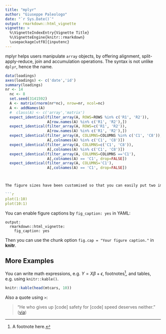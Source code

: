 ```yaml
---
title: "mplyr"
author: "Giuseppe Paleologo"
date: "`r Sys.Date()`"
output: rmarkdown::html_vignette
vignette: >
  %\VignetteIndexEntry{Vignette Title}
  %\VignetteEngine{knitr::rmarkdown}
  \usepackage[utf8]{inputenc}
---
```


mplyr helps users manipulate `array` objects, by offering alignment, split-apply-reduce, join and accumulation operations. The syntax is not unlike `dplyr`, hence the name.

```r

data(loadings)
axes(loadings) <- c('date','id')
summary(loadings)
nr <- 14
  nc <- 8
  set.seed(3141592)
  A <- matrix(rnorm(nr*nc), nrow=nr, ncol=nc)
  A <- addNames(A)
  #  class(A) <- c('array','matrix')
  expect_identical(filter_array(A, ROWS=ROWS %in% c('R1', 'R2')), 
                   A[row.names(A) %in% c('R1', 'R2'),])
  expect_identical(filter_array(A, ROWS=c('R1', 'R2')), 
                   A[row.names(A) %in% c('R1', 'R2'),])
  expect_identical(filter_array(A, COLUMNS=COLUMNS %in% c('C1', 'C8')), 
                   A[,colnames(A) %in% c('C1', 'C8')])
  expect_identical(filter_array(A, COLUMNS=c('C1', 'C8')), 
                   A[,colnames(A) %in% c('C1', 'C8')])
  expect_identical(filter_array(A, COLUMNS=COLUMNS =='C1'), 
                   A[,colnames(A) == 'C1', drop=FALSE])
  expect_identical(filter_array(A, COLUMNS='C1'), 
                   A[,colnames(A) == 'C1', drop=FALSE])



The figure sizes have been customised so that you can easily put two images side-by-side. 

```r
plot(1:10)
plot(10:1)
```

You can enable figure captions by `fig_caption: yes` in YAML:

    output:
      rmarkdown::html_vignette:
        fig_caption: yes

Then you can use the chunk option `fig.cap = "Your figure caption."` in **knitr**.

## More Examples

You can write math expressions, e.g. $Y = X\beta + \epsilon$, footnotes^[A footnote here.], and tables, e.g. using `knitr::kable()`.

```r
knitr::kable(head(mtcars, 10))
```

Also a quote using `>`:

> "He who gives up [code] safety for [code] speed deserves neither."
([via](https://twitter.com/hadleywickham/status/504368538874703872))
